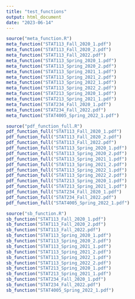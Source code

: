 ```yaml
---
title: "test_functions"
output: html_document
date: "2023-06-14"
---
```


```r
source("meta_function.R")
meta_function("STAT113_Fall_2020_1.pdf")
meta_function("STAT113_Fall_2020_2.pdf")
meta_function("STAT113_Fall_2022.pdf")
meta_function("STAT113_Spring_2020_1.pdf")
meta_function("STAT113_Spring_2020_2.pdf")
meta_function("STAT113_Spring_2021_1.pdf")
meta_function("STAT113_Spring_2021_2.pdf")
meta_function("STAT113_Spring_2022_1.pdf")
meta_function("STAT113_Spring_2022_2.pdf")
meta_function("STAT213_Spring_2020_1.pdf")
meta_function("STAT213_Spring_2021_1.pdf")
meta_function("STAT234_Fall_2020_1.pdf")
meta_function("STAT234_Fall_2022.pdf")
meta_function("STAT4005_Spring_2022_1.pdf")
```

```r
source("pdf_function_full.R")
pdf_function_full("STAT113_Fall_2020_1.pdf")
pdf_function_full("STAT113_Fall_2020_2.pdf")
pdf_function_full("STAT113_Fall_2022.pdf")
pdf_function_full("STAT113_Spring_2020_1.pdf")
pdf_function_full("STAT113_Spring_2020_2.pdf")
pdf_function_full("STAT113_Spring_2021_1.pdf")
pdf_function_full("STAT113_Spring_2021_2.pdf")
pdf_function_full("STAT113_Spring_2022_1.pdf")
pdf_function_full("STAT113_Spring_2022_2.pdf")
pdf_function_full("STAT213_Spring_2020_1.pdf")
pdf_function_full("STAT213_Spring_2021_1.pdf")
pdf_function_full("STAT234_Fall_2020_1.pdf")
pdf_function_full("STAT234_Fall_2022.pdf")
pdf_function_full("STAT4005_Spring_2022_1.pdf")
```

```r
source("sb_function.R")
sb_function("STAT113_Fall_2020_1.pdf")
sb_function("STAT113_Fall_2020_2.pdf")
sb_function("STAT113_Fall_2022.pdf")
sb_function("STAT113_Spring_2020_1.pdf")
sb_function("STAT113_Spring_2020_2.pdf")
sb_function("STAT113_Spring_2021_1.pdf")
sb_function("STAT113_Spring_2021_2.pdf")
sb_function("STAT113_Spring_2022_1.pdf")
sb_function("STAT113_Spring_2022_2.pdf")
sb_function("STAT213_Spring_2020_1.pdf")
sb_function("STAT213_Spring_2021_1.pdf")
sb_function("STAT234_Fall_2020_1.pdf")
sb_function("STAT234_Fall_2022.pdf")
sb_function("STAT4005_Spring_2022_1.pdf")
```


